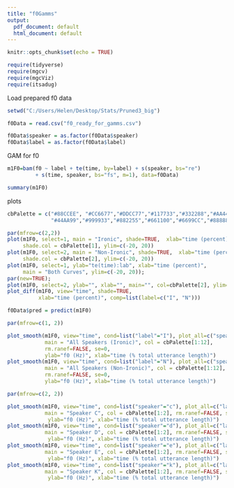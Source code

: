 ---
title: "f0Gamms"
output:
  pdf_document: default
  html_document: default
---

```{r setup, include=FALSE}
knitr::opts_chunk$set(echo = TRUE)
```

```{r, message=FALSE}
require(tidyverse)
require(mgcv)
require(mgcViz)
require(itsadug)
```

Load prepared f0 data
```{r}

setwd("C:/Users/Helen/Desktop/Stats/Pruned3_big")

f0Data = read.csv("f0_ready_for_gamms.csv")

f0Data$speaker = as.factor(f0Data$speaker)
f0Data$label = as.factor(f0Data$label)

```

GAM for f0
```{r, warning=FALSE,message=FALSE,error=FALSE}
m1F0=bam(f0 ~ label + te(time, by=label) + s(speaker, bs="re") 
         + s(time, speaker, bs="fs", m=1), data=f0Data)
```

```{r}
summary(m1F0)
```

plots
```{r, warning=FALSE,message=FALSE,error=FALSE, results='hide',fig.keep='all'}
cbPalette = c("#88CCEE", "#CC6677","#DDCC77","#117733","#332288","#AA4499",
              "#44AA99","#999933","#882255","#661100","#6699CC","#888888")

par(mfrow=c(2,2))
plot(m1F0, select=1, main = "Ironic", shade=TRUE,  xlab="time (percent)",
     shade.col = cbPalette[1], ylim=c(-20, 20))
plot(m1F0, select=2, main = "Non-Ironic", shade=TRUE,  xlab="time (percent)",
     shade.col = cbPalette[2], ylim=c(-20, 20))
plot(m1F0, select=1, ylab="te(time):lab", xlab="time (percent)", 
     main = "Both Curves", ylim=c(-20, 20));
par(new=TRUE);
plot(m1F0, select=2, ylab="", xlab="", main="", col=cbPalette[2], ylim=c(-20, 20))
plot_diff(m1F0, view="time", shade=TRUE, 
          xlab="time (percent)", comp=list(label=c("I", "N")))
```


```{r, warning=FALSE,message=FALSE,error=FALSE, results='hide',fig.keep='all'}
f0Data$pred = predict(m1F0)
```


```{r}

par(mfrow=c(1, 2))

plot_smooth(m1F0, view="time", cond=list("label"="I"), plot_all=c("speaker"),
            main = "All Speakers (Ironic)", col = cbPalette[1:12],
            rm.ranef=FALSE, se=0,
            ylab="f0 (Hz)", xlab="time (% total utterance length)")
plot_smooth(m1F0, view="time", cond=list("label"="N"), plot_all=c("speaker"), 
            main = "All Speakers (Non-Ironic)", col = cbPalette[1:12],
            rm.ranef=FALSE, se=0,
            ylab="f0 (Hz)", xlab="time (% total utterance length)")

```

```{r}
par(mfrow=c(2, 2))

plot_smooth(m1F0, view="time", cond=list("speaker"="c"), plot_all=c("label"), 
            main = "Speaker C", col = cbPalette[1:2], rm.ranef=FALSE, se=0,
             ylab="f0 (Hz)", xlab="time (% total utterance length)")
plot_smooth(m1F0, view="time", cond=list("speaker"="d"), plot_all=c("label"), 
            main = "Speaker D", col = cbPalette[1:2], rm.ranef=FALSE, se=0,
             ylab="f0 (Hz)", xlab="time (% total utterance length)")
plot_smooth(m1F0, view="time", cond=list("speaker"="e"), plot_all=c("label"), 
            main = "Speaker E", col = cbPalette[1:2], rm.ranef=FALSE, se=0,
             ylab="f0 (Hz)", xlab="time (% total utterance length)")
plot_smooth(m1F0, view="time", cond=list("speaker"="k"), plot_all=c("label"), 
            main = "Speaker K", col = cbPalette[1:2], rm.ranef=FALSE, se=0,
             ylab="f0 (Hz)", xlab="time (% total utterance length)")


```


